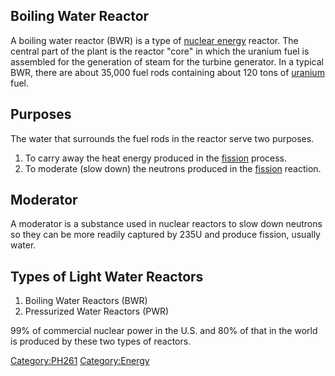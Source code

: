 == '''Boiling Water Reactor''' ==
A boiling water reactor (BWR) is a type of [[nuclear energy]] reactor. The central part of the plant is the reactor "core" in which the uranium fuel is assembled for the generation of steam for the turbine generator. In a typical BWR, there are about 35,000 fuel rods containing about 120 tons of [[uranium]] fuel.

== '''Purposes''' ==
The water that surrounds the fuel rods in the reactor serve two purposes.
# To carry away the heat energy produced in the [[fission]] process.
# To moderate (slow down) the neutrons produced in the [[fission]] reaction.


== '''Moderator''' ==
A moderator is a substance used in nuclear reactors to slow down neutrons so they can be more readily captured by 235U and produce fission, usually water.


== '''Types of Light Water Reactors''' ==
# Boiling Water Reactors (BWR)
# Pressurized Water Reactors (PWR)

99% of commercial nuclear power in the U.S. and 80% of that in the world is produced by these two types of reactors.  

[[Category:PH261]]
[[Category:Energy]]